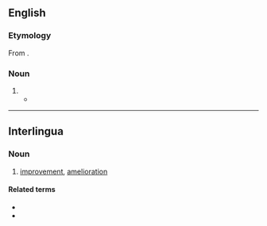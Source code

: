 ==English==

===Etymology===
From {{der|en|la|meliōrātiō}}.

===Noun===
{{en-noun|~}}

# {{archaic form of|en|amelioration}}
#* {{quote-book|en|year=1860|author=True Worthy Hoit|title=The Right of American Slavery|chapter=|edition=|url=http://www.gutenberg.org/etext/25277
|passage=It would seem that the rise and progress of this Republic; the spread of our ocean commerce; the building of a thousand cities; the rush of the world to our shores; the peopling of our boundless plains; the rapid birth of new States into our Union; the triumph of our arms; our repeated accessions of territory; our maritime and commercial superiority; our foreign discoveries; our inventions in mechanism; our discoveries in science; the use of steam, and electricity; our statesmanship, and foreign diplomacy; a thousand miraculous incidents of individual enterprise and success; the discovery of gold, of silver, and iron; our internal improvements and '''meliorations'''; our national ''prestige''; and finally, our greatness and glory as a nation, &mdash; ought to suffice for any reasonable conception of the marvellous, as they outstrip the more ignoble creations of fancy, and absolutely invade the former domain of fiction and romance.}}

----

==Interlingua==

===Noun===
{{ia-noun|es}}

# [[improvement]], [[amelioration]]

====Related terms====
* {{l|ia|melior}}
* {{l|ia|meliorar}}